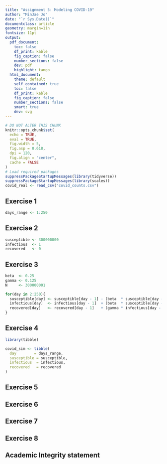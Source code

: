```yaml
---
title: "Assignment 5: Modeling COVID-19"
author: "MinJae Jo"
date: "`r Sys.Date()`"
documentclass: article
geometry: margin=1in
fontsize: 11pt
output:
  pdf_document:
    toc: false
    df_print: kable
    fig_caption: false
    number_sections: false
    dev: pdf
    highlight: tango
  html_document:
    theme: default
    self_contained: true
    toc: false
    df_print: kable
    fig_caption: false
    number_sections: false
    smart: true
    dev: svg
---
```


```r
# DO NOT ALTER THIS CHUNK
knitr::opts_chunk$set(
  echo = TRUE,
  eval = TRUE,
  fig.width = 5,
  fig.asp = 0.618,
  dpi = 120,
  fig.align = "center",
  cache = FALSE
)
# Load required packages
suppressPackageStartupMessages(library(tidyverse))
suppressPackageStartupMessages(library(scales))
covid_real <- read_csv("covid_counts.csv")
```


## Exercise 1
```r
days_range <- 1:250
```



## Exercise 2
```r
susceptible <- 300000000
infectious  <- 1
recovered   <- 0
```



## Exercise 3
```r
beta  <- 0.25
gamma <- 0.125
N     <- 300000001

for(day in 2:250){
  susceptible[day] <- susceptible[day - 1] - (beta  * susceptible[day - 1] * infectious[day - 1]) / N
  infectious[day]  <- infectious[day - 1]  + (beta  * susceptible[day - 1] * infectious[day - 1]) / N - (gamma * infectious[day - 1])
  recovered[day]   <- recovered[day - 1]   + (gamma * infectious[day - 1])
}
```


## Exercise 4
```r
library(tibble)

covid_sim <- tibble(
  day        = days_range,
  susceptible = susceptible,
  infectious  = infectious,
  recovered   = recovered
)
```


## Exercise 5




## Exercise 6




## Exercise 7




## Exercise 8




## Academic Integrity statement
